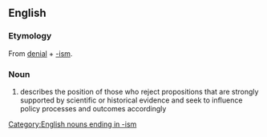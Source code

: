 ==English==

===Etymology===
From [[denial]] + [[-ism]].

===Noun===
{{wikipedia}}
{{en-noun}}

# describes the position of those who reject propositions that are strongly supported by scientific or historical evidence and seek to influence policy processes and outcomes accordingly
[[Category:English nouns ending in -ism]]